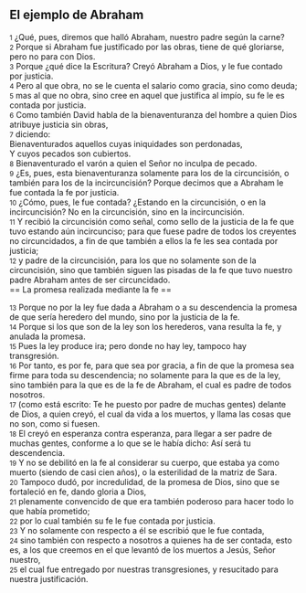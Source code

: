 == El ejemplo de Abraham ==

{{anchor|1}} <small>1</small> ¿Qué, pues, diremos que halló Abraham, nuestro padre según la carne?<br>
{{anchor|2}} <small>2</small> Porque si Abraham fue justificado por las obras, tiene de qué gloriarse, pero no para con Dios.<br>
{{anchor|3}} <small>3</small> Porque ¿qué dice la Escritura? Creyó Abraham a Dios, y le fue contado por justicia.<br>
{{anchor|4}} <small>4</small> Pero al que obra, no se le cuenta el salario como gracia, sino como deuda;<br>
{{anchor|5}} <small>5</small> mas al que no obra, sino cree en aquel que justifica al impío, su fe le es contada por justicia.<br>
{{anchor|6}} <small>6</small> Como también David habla de la bienaventuranza del hombre a quien Dios atribuye justicia sin obras,<br>
{{anchor|7}} <small>7</small> diciendo:<br>
Bienaventurados aquellos cuyas iniquidades son perdonadas,<br>
Y cuyos pecados son cubiertos.<br>
{{anchor|8}} <small>8</small> Bienaventurado el varón a quien el Señor no inculpa de pecado.<br>
{{anchor|9}} <small>9</small> ¿Es, pues, esta bienaventuranza solamente para los de la circuncisión, o también para los de la incircuncisión? Porque decimos que a Abraham le fue contada la fe por justicia.<br>
{{anchor|10}} <small>10</small> ¿Cómo, pues, le fue contada? ¿Estando en la circuncisión, o en la incircuncisión? No en la circuncisión, sino en la incircuncisión.<br>
{{anchor|11}} <small>11</small> Y recibió la circuncisión como señal, como sello de la justicia de la fe que tuvo estando aún incircunciso; para que fuese padre de todos los creyentes no circuncidados, a fin de que también a ellos la fe les sea contada por justicia;<br>
{{anchor|12}} <small>12</small> y padre de la circuncisión, para los que no solamente son de la circuncisión, sino que también siguen las pisadas de la fe que tuvo nuestro padre Abraham antes de ser circuncidado.<br>
== La promesa realizada mediante la fe ==

{{anchor|13}} <small>13</small> Porque no por la ley fue dada a Abraham o a su descendencia la promesa de que sería heredero del mundo, sino por la justicia de la fe.<br>
{{anchor|14}} <small>14</small> Porque si los que son de la ley son los herederos, vana resulta la fe, y anulada la promesa.<br>
{{anchor|15}} <small>15</small> Pues la ley produce ira; pero donde no hay ley, tampoco hay transgresión.<br>
{{anchor|16}} <small>16</small> Por tanto, es por fe, para que sea por gracia, a fin de que la promesa sea firme para toda su descendencia; no solamente para la que es de la ley, sino también para la que es de la fe de Abraham, el cual es padre de todos nosotros.<br>
{{anchor|17}} <small>17</small> (como está escrito: Te he puesto por padre de muchas gentes) delante de Dios, a quien creyó, el cual da vida a los muertos, y llama las cosas que no son, como si fuesen.<br>
{{anchor|18}} <small>18</small> El creyó en esperanza contra esperanza, para llegar a ser padre de muchas gentes, conforme a lo que se le había dicho: Así será tu descendencia.<br>
{{anchor|19}} <small>19</small> Y no se debilitó en la fe al considerar su cuerpo, que estaba ya como muerto (siendo de casi cien años), o la esterilidad de la matriz de Sara.<br>
{{anchor|20}} <small>20</small> Tampoco dudó, por incredulidad, de la promesa de Dios, sino que se fortaleció en fe, dando gloria a Dios,<br>
{{anchor|21}} <small>21</small> plenamente convencido de que era también poderoso para hacer todo lo que había prometido;<br>
{{anchor|22}} <small>22</small> por lo cual también su fe le fue contada por justicia.<br>
{{anchor|23}} <small>23</small> Y no solamente con respecto a él se escribió que le fue contada,<br>
{{anchor|24}} <small>24</small> sino también con respecto a nosotros a quienes ha de ser contada, esto es, a los que creemos en el que levantó de los muertos a Jesús, Señor nuestro,<br>
{{anchor|25}} <small>25</small> el cual fue entregado por nuestras transgresiones, y resucitado para nuestra justificación.<br>
